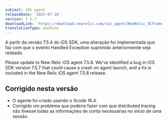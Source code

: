 ```yaml
---
subject: iOS agent
releaseDate: '2025-07-28'
version: 7.5.7
downloadLink: 'https://download.newrelic.com/ios_agent/NewRelic_XCFramework_Agent_7.5.7.zip'
translationType: machine
---
```


<Callout variant="important">
  A partir da versão 7.5.4 do iOS SDK, uma alteração foi implementada que faz com que o evento Handled Exception suprimido anteriormente seja relatado.

  Please update to New Relic iOS agent 7.5.8. We&apos;ve identified a bug in iOS SDK version 7.5.7 that could cause a crash on agent launch, and a fix is included in the New Relic iOS agent 7.5.8 release.
</Callout>

## Corrigido nesta versão

* O agente foi criado usando o Xcode 16.4.
* Corrigido um problema que poderia fazer com que distributed tracing não tivesse todas as informações de conta necessárias no início de uma sessão.